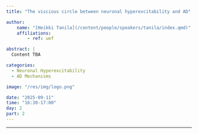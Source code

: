 ```yaml
---
title: "The viscious circle between neuronal hyperexcitability and AD"

author:
    name: "[Heikki Tanila](/content/people/speakers/tanila/index.qmd)"
    affiliations:
        - ref: uef

abstract: |
  Content TBA

categories:
  - Neuronal Hyperexcitability
  - AD Mechanisms

image: "/res/img/logo.png"

date: "2025-09-11"
time: "16:30-17:00"
day: 2
part: 2
---
```


***

<!-- <object data="/res/quarto.pdf" type="application/pdf" width="100%" height="600">
</object>  -->